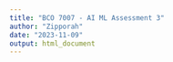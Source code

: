 ```yaml
---
title: "BCO 7007 - AI ML Assessment 3"
author: "Zipporah"
date: "2023-11-09"
output: html_document
---
```



